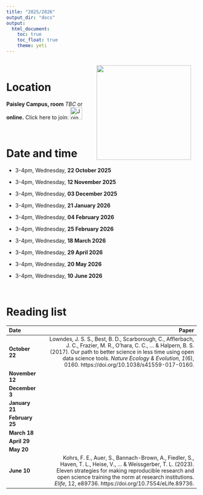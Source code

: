 ```yaml
---
title: "2025/2026"
output_dir: "docs"  
output:
  html_document:
    toc: true
    toc_float: true
    theme: yeti
---
```

<style>
  .responsive-img {
    float: right;
    margin: 15px 15px 15px 15px;
  }

  @media (max-width: 768px) {
    .responsive-img {
      float: none;
      display: block;
      margin: 0 auto 15px auto;
    }
  }
</style>

<img src="UWSTea2.jpg" width="250" class="responsive-img">

<br>

# Location

**Paisley Campus, room** *TBC* or **online.** Click here to join: [<img src="teams.svg" alt="Join us here"  height="32"/>](https://teams.microsoft.com/l/team/19%3AVgmCyqnnetwBheHqzKxSGVjojm8Wf2At8_X9DBkk2UM1%40thread.tacv2/conversations?groupId=4fee47e7-661e-4b52-900c-11325d0ea3ac&tenantId=f89944b7-4a4e-4ea7-9156-3299f3411647)

<br> 

# Date and time

- 3-4pm, Wednesday, **22 October 2025**

- 3-4pm, Wednesday, **12 November 2025**

- 3-4pm, Wednesday, **03 December 2025**

- 3-4pm, Wednesday, **21 January 2026**

- 3-4pm, Wednesday, **04 February 2026**

- 3-4pm, Wednesday, **25 February 2026**

- 3-4pm, Wednesday, **18 March 2026**

- 3-4pm, Wednesday, **29 April 2026**

- 3-4pm, Wednesday, **20 May 2026**

- 3-4pm, Wednesday, **10 June 2026**

<br>

# Reading list

<style scoped>
table {
  font-size: 14px;
}
</style>

|Date            |     |                                                                                                Paper|
|:---------------|:----|----------------------------------------------------------------------------------------------------:|
|  **October 22**|     |Lowndes, J. S. S., Best, B. D., Scarborough, C., Afflerbach, J. C., Frazier, M. R., O’hara, C. C., ... & Halpern, B. S. (2017). Our path to better science in less time using open data science tools. *Nature Ecology & Evolution*, *1*(6), 0160. https://doi.org/10.1038/s41559-017-0160.
| **November 12**|     |
|  **December 3**|     |
|  **January 21**|     |
| **February 25**|     |
|    **March 18**|     |
|    **April 29**|     |
|      **May 20**|     |
|     **June 10**|     |Kohrs, F. E., Auer, S., Bannach-Brown, A., Fiedler, S., Haven, T. L., Heise, V., ... & Weissgerber, T. L. (2023). Eleven strategies for making reproducible research and open science training the norm at research institutions. *Elife*, 12, e89736. https://doi.org/10.7554/eLife.89736.
